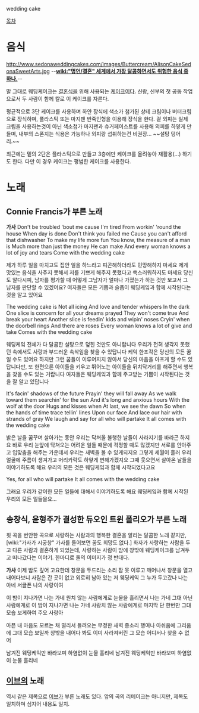 wedding cake

[[목차]]

= 음식 =
http://www.sedonaweddingcakes.com/images/Buttercream/AlisonCakeSedonaSweetArts.jpg
--'''[[wiki:"명언/결혼" 세계에서 가장 달콤하면서도 위험한 음식 중 하나.]]'''--

말 그대로 웨딩케이크는 [[결혼]]식을 위해 사용되는 [[케이크]]이다. 신랑, 신부의 첫 공동 작업으로서 두 사람이 함께 칼로 이 케이크를 자른다.

평균적으로 3단 케이크를 사용하며 하얀 장식에 색소가 첨가된 상테 크림이나 버터크림으로 장식하며, 플라스틱 또는 마지팬 반죽인형을 이용해 장식을 한다. 겉 외피는 실제 크림을 사용하는것이 아닌 색소첨가 마지팬과 슈거페이스트를 사용해 외피를 하얗게 만들며, 내부의 스폰지는 식용은 가능하나 외피랑 섭취하는건 비권장... ~~설탕 덩어리.~~

최근에는 밑의 2단은 플라스틱으로 만들고 3층에만 케이크를 올려놓아 재활용(...) 하기도 한다. 다만 이 경우 케이크는 평범한 케이크를 사용한다.

= 노래 =
== Connie Francis가 부른 노래 ==
{{{#!html
<iframe width="420" height="315" src="//www.youtube.com/embed/ztZT3_nTvlY" frameborder="0" allowfullscreen></iframe>
}}}

'''가사'''
Don't be troubled 'bout me cause I'm tired 
From workin' 'round the house 
When day is done 
Don't think you failed me 
Cause you can't afford that dishwasher 
To make my life more fun 
You know, the measure of a man is 
Much more than just the money 
He can make 
And every woman knows a lot of joy and tears 
Come with the wedding cake


제가 하루 일을 마치고도 
집안 일을 하느라고 피곤해하더라도
민망해하지 마세요
제게 맛있는 음식을 사주지 못해서
저를 기쁘게 해주지 못했다고
쑥스러워하지도 마세요
당신도 알다시피, 남자를 평가할 때 
어떻게 그남자가 얼마나 가졌는가 하는 것만 보고서
그 남자를 판단할 수 있겠어요?
여자들은 모든 기쁨과 슬픔이 
웨딩케잌과 함께 시작된다는 것을 알고 있어요

The wedding cake is 
Not all icing 
And love and tender whispers 
In the dark 
One slice is concern for all your dreams prayed 
They won't come true 
And break your heart 
Another slice is feedin' kids and wipin' noses 
Cryin' when the doorbell rings 
And there are roses 
Every woman knows a lot of give and take 
Comes with the wedding cake


웨딩케잌 전체가 다 달콤한 설탕으로
덮힌 것만도 아니랍니다
우리가 전혀 생각지 못했던 속에서도
사랑과 부드러운 속삭임을 찾을 수 있답니다
케익 한조각은 당신의 모든 꿈일 수도 있어요
하지만 그런 꿈들이 이루어지지 않아서
당신의 마음을 아프게 할 수도 있답니다만,
또 한편으론 아이들을 키우고 
뛰어노는 아이들을 뒤치닥거리를 해주면서
행복을 찾을 수도 있는 거랍니다
여자들은 웨딩케잌과 함께 주고받는 기쁨이
시작된다는 것을 잘 알고 있답니다

It's facin' shadows of the future 
Prayin' they will fall away 
As we walk toward them searchin' for the sun 
And it's long and anxious hours 
With the wolf at the door 
Hugs and kisses when 
At last, we see the dawn 
So when the hands of time trace tellin' lines 
Upon our face 
And lace our hair with strands of gray 
We laugh and say for all who will partake
It all comes with the wedding cake


밝은 날을 꿈꾸며 살아가는 동안
우리는 닥쳐올 불행한 날들이
사라지기를 바라곤 하지요
바로 우리 눈앞에 닥쳐오는 어려운 일들 때문에
걱정할 때도 많겠지만
서로를 안아주고 입맞춤을 해주는 가운데서
우리는 새벽을 볼 수 있게되지요
그렇게 세월이 흘러
우리 얼굴에 주름이 생겨가고
머리카락도 하얗게 변해가겠지요
그때 웃으면서 살아온 날들을 이야기하도록 해요
우리의 모든 것은 웨딩케잌과 함께 시작되었다고요

Yes, for all who will partake 
It all comes with the wedding cake


그래요 우리가 같이한 모든 일들에 대해서 이야기하도록 해요
웨딩케잌과 함께 시작된 우리의 모든 일들을요...

== 송창식, 윤형주가 결성한 듀오인 트윈 폴리오가 부른 노래 ==
{{{#!html
<iframe width="420" height="315" src="//www.youtube.com/embed/7asNj3KUoOc" frameborder="0" allowfullscreen></iframe>
}}}
윗 곡을 번안한 곡으로 사랑하는 사람과의 행복한 결혼을 알리는 달콤한 노래 같지만, [wiki:"가사가 시궁창" 가사를 들어보면 꿈도 희망도 없다.] 화자가 사랑하는 사람을 두고 다른 사람과 결혼하게 되었는데, 사랑하는 사람이 밤에 창밖에 웨딩케이크를 남겨두고 떠나갔다는 이야기.
한마디로 둘의 이미지가 정 반대다.

'''가사'''
이제 밤도 깊어 고요한데 창문을 두드리는 소리
잠 못 이루고 깨어나서 창문을 열고 내어다보니
사람은 간 곳이 없고 외로히 남아 있는 저 웨딩케익
그 누가 두고갔나 나는 아네 서글픈 나의 사랑이여

이 밤이 지나가면 나는 가네 원치 않는 사람에게로
눈물을 흘리면서 나는 가네 그대 아닌 사람에게로
이 밤이 지나가면 나는 가네 사랑치 않는 사람에게로
마지막 단 한번만 그대 모습 보게하여 주오 사랑아

아픈 내 마음도 모르는 채 멀리서 들려오는 무정한 새벽 종소리
행여나 아쉬움에 그리움에 그대 모습 보일까 창밖을 내어다 봐도
이미 사라져버린 그 모습 어디서나 찾을 수 없어

남겨진 웨딩케익만 바라보며 하염없이 눈물 흘리네
남겨진 웨딩케익만 바라보며 하염없이 눈물 흘리네


== [[이브]]의 노래 ==
역시 같은 제목으로 [[이브]]가 부른 노래도 있다. 앞의 곡의 리메이크는 아니지만, 제목도 일치하며 심지어 내용도 일치.
